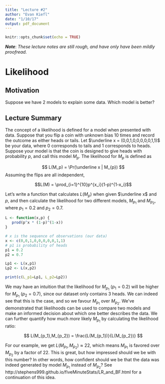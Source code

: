 ```yaml
---
title: "Lecture #2"
author: "Evan Kiefl"
date: "1/10/17"
output: pdf_document
---
```


```r
knitr::opts_chunk$set(echo = TRUE)
```


<!-- please leave this comment -->
***Note***: *These lecture notes are still rough, and have only have been mildly proofread.*

<!-- feel free to delete content below this line -->
<!-- ------------------------------------------- -->

# Likelihood

## Motivation

Suppose we have 2 models to explain some data. Which model is better?

## Lecture Summary

The concept of a likelihood is defined for a model when presented with data. Suppose that you flip a coin with unknown bias 10 times and record the outcome as either heads or tails. Let $\underline x = (0,0,1,0,0,0,0,0,1,1)$ be your data, where $0$ corresponds to tails and $1$ corresponds to heads. Suppose your model is that the coin is designed to give heads with probability $p$, and call this model $M_{p}$. The likelihood for $M_{p}$ is defined as

$$ L(M_p) = \Pr(\underline x | M_{p}) $$
Assuming the flips are all independent,

$$L(M) = \prod_{i=1}^{10}p^{x_i}(1-p)^{1-x_i}$$

Let's write a function that calculates $L(M_p)$ when given $\underline x$ and $p$, and then calculate the likelihood for two different models, $M_{p_1}$ and $M_{p_2}$, where $p_1=0.2$ and $p_2=0.7$.

```r
L <- function(x,p) {
   prod(p^x * (1-p)^(1-x))
}

# x is the sequence of observations (our data)
x <- c(0,0,1,0,0,0,0,0,1,1)
# p1 is probability of heads
p1 = 0.2
p2 = 0.7

Lp1 <- L(x,p1)
Lp2 <- L(x,p2)

print(c(L_p1=Lp1, L_p2=Lp2))
```

We may have an intuition that the likelihood for $M_{p_1}$ ($p_1=0.2$) will be higher for $M_{p_1}$ ($p_2=0.7$), since our dataset only contains 3 heads. We can indeed see that this is the case, and so we favour $M_{p_1}$ over $M_{p_2}$. We've demonstrated that likelihoods can be used to compare two models and make an informed decision about which one better describes the data. We can further quantify how much *more* likely $M_{p_1}$ by calculating the likelihood ratio:

$$ L(M_{p_1},M_{p_2}) = \frac{L(M_{p_1})}{L(M_{p_2})} $$

For our example, we get $L(M_{p_1},M_{p_2})\approx 22$, which means $M_{p_1}$ is favored over $M_{p_2}$ by a factor of 22. This is great, but how impressed should we be with this number? In other words, how confident should we be that the data was indeed generated by model $M_{p_1}$ instead of $M_{p_2}$? See http://stephens999.github.io/fiveMinuteStats/LR_and_BF.html for a continuation of this idea.




